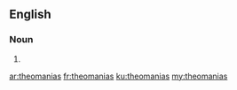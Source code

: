 ==English==

===Noun===
{{head|en|noun plural form}}

# {{plural of|theomania|lang=en}}

[[ar:theomanias]]
[[fr:theomanias]]
[[ku:theomanias]]
[[my:theomanias]]